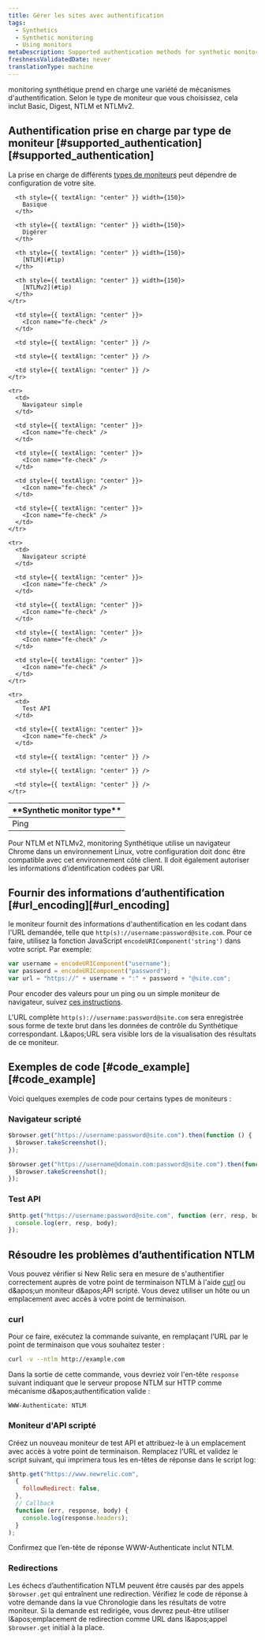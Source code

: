 ```yaml
---
title: Gérer les sites avec authentification
tags:
  - Synthetics
  - Synthetic monitoring
  - Using monitors
metaDescription: Supported authentication methods for synthetic monitors and how to provide authentication using scripted monitors.
freshnessValidatedDate: never
translationType: machine
---
```


monitoring synthétique prend en charge une variété de mécanismes d&apos;authentification. Selon le type de moniteur que vous choisissez, cela inclut Basic, Digest, NTLM et NTLMv2.

## Authentification prise en charge par type de moniteur [#supported\_authentication][#supported_authentication]

La prise en charge de différents [types de moniteurs](/docs/synthetics/new-relic-synthetics/using-monitors/add-edit-monitors#types-monitors) peut dépendre de configuration de votre site.

<table>
  <thead>
    <tr>
      <th>
        <DNT>
          **Synthetic monitor type**
        </DNT>
      </th>

      <th style={{ textAlign: "center" }} width={150}>
        Basique
      </th>

      <th style={{ textAlign: "center" }} width={150}>
        Digérer
      </th>

      <th style={{ textAlign: "center" }} width={150}>
        [NTLM](#tip)
      </th>

      <th style={{ textAlign: "center" }} width={150}>
        [NTLMv2](#tip)
      </th>
    </tr>
  </thead>

  <tbody>
    <tr>
      <td>
        Ping
      </td>

      <td style={{ textAlign: "center" }}>
        <Icon name="fe-check" />
      </td>

      <td style={{ textAlign: "center" }} />

      <td style={{ textAlign: "center" }} />

      <td style={{ textAlign: "center" }} />
    </tr>

    <tr>
      <td>
        Navigateur simple
      </td>

      <td style={{ textAlign: "center" }}>
        <Icon name="fe-check" />
      </td>

      <td style={{ textAlign: "center" }}>
        <Icon name="fe-check" />
      </td>

      <td style={{ textAlign: "center" }}>
        <Icon name="fe-check" />
      </td>

      <td style={{ textAlign: "center" }}>
        <Icon name="fe-check" />
      </td>
    </tr>

    <tr>
      <td>
        Navigateur scripté
      </td>

      <td style={{ textAlign: "center" }}>
        <Icon name="fe-check" />
      </td>

      <td style={{ textAlign: "center" }}>
        <Icon name="fe-check" />
      </td>

      <td style={{ textAlign: "center" }}>
        <Icon name="fe-check" />
      </td>

      <td style={{ textAlign: "center" }}>
        <Icon name="fe-check" />
      </td>
    </tr>

    <tr>
      <td>
        Test API
      </td>

      <td style={{ textAlign: "center" }}>
        <Icon name="fe-check" />
      </td>

      <td style={{ textAlign: "center" }} />

      <td style={{ textAlign: "center" }} />

      <td style={{ textAlign: "center" }} />
    </tr>
  </tbody>
</table>

<Callout variant="tip">
  Pour NTLM et NTLMv2, monitoring Synthétique utilise un navigateur Chrome dans un environnement Linux, votre configuration doit donc être compatible avec cet environnement côté client. Il doit également autoriser les informations d’identification codées par URI.
</Callout>

## Fournir des informations d’authentification [#url\_encoding][#url_encoding]

le moniteur fournit des informations d&apos;authentification en les codant dans l&apos;URL demandée, telle que `http(s)://username:password@site.com`. Pour ce faire, utilisez la fonction JavaScript `encodeURIComponent('string')` dans votre script. Par exemple:

```js
var username = encodeURIComponent("username");
var password = encodeURIComponent("password");
var url = "https://" + username + ":" + password + "@site.com";
```

Pour encoder des valeurs pour un ping ou un simple moniteur de navigateur, suivez [ces instructions](https://www.w3schools.com/tags/ref_urlencode.ASP).

L&apos;URL complète `http(s)://username:password@site.com` sera enregistrée sous forme de texte brut dans les données de contrôle du Synthétique correspondant. L&amp;apos;URL sera visible lors de la visualisation des résultats de ce moniteur.

## Exemples de code [#code\_example][#code_example]

Voici quelques exemples de code pour certains types de moniteurs :

### Navigateur scripté

```js
$browser.get("https://username:password@site.com").then(function () {
  $browser.takeScreenshot();
});
```

```js
$browser.get("https://username@domain.com:password@site.com").then(function () {
  $browser.takeScreenshot();
});
```

### Test API

```js
$http.get("https://username:password@site.com", function (err, resp, body) {
  console.log(err, resp, body);
});
```

## Résoudre les problèmes d’authentification NTLM

Vous pouvez vérifier si New Relic sera en mesure de s&apos;authentifier correctement auprès de votre point de terminaison NTLM à l&apos;aide [curl](https://curl.haxx.se) ou d&amp;apos;un moniteur d&amp;apos;API scripté. Vous devez utiliser un hôte ou un emplacement avec accès à votre point de terminaison.

### curl

Pour ce faire, exécutez la commande suivante, en remplaçant l’URL par le point de terminaison que vous souhaitez tester :

```sh
curl -v --ntlm http://example.com
```

Dans la sortie de cette commande, vous devriez voir l&apos;en-tête `response` suivant indiquant que le serveur propose NTLM sur HTTP comme mécanisme d&amp;apos;authentification valide :

```
WWW-Authenticate: NTLM
```

### Moniteur d&apos;API scripté

Créez un nouveau moniteur de test API et attribuez-le à un emplacement avec accès à votre point de terminaison. Remplacez l&apos;URL et validez le script suivant, qui imprimera tous les en-têtes de réponse dans le script log:

```js
$http.get("https://www.newrelic.com",
  {
    followRedirect: false,
  },
  // Callback
  function (err, response, body) {
    console.log(response.headers);
  }
);
```

Confirmez que l’en-tête de réponse WWW-Authenticate inclut NTLM.

### Redirections

Les échecs d’authentification NTLM peuvent être causés par des appels `$browser.get` qui entraînent une redirection. Vérifiez le code de réponse à votre demande dans la vue Chronologie dans les résultats de votre moniteur. Si la demande est redirigée, vous devrez peut-être utiliser l&amp;apos;emplacement de redirection comme URL dans l&amp;apos;appel `$browser.get` initial à la place.